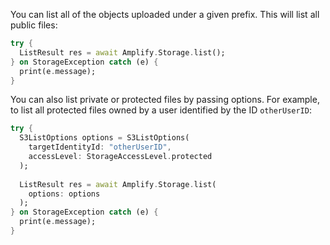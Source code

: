 You can list all of the objects uploaded under a given prefix. This will list all public files:

```dart
try {
  ListResult res = await Amplify.Storage.list();
} on StorageException catch (e) {
  print(e.message);
}
```

You can also list private or protected files by passing options. For example, to list all protected files owned by a user identified by the ID `otherUserID`:

```dart
try {
  S3ListOptions options = S3ListOptions(
    targetIdentityId: "otherUserID",
    accessLevel: StorageAccessLevel.protected
  );
          
  ListResult res = await Amplify.Storage.list(
    options: options
  );
} on StorageException catch (e) {
  print(e.message);
}
```

